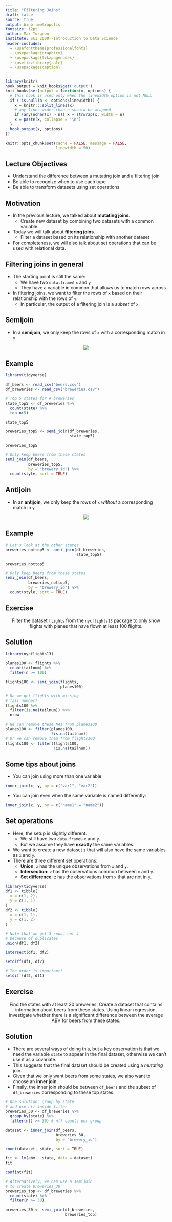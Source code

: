 ```yaml
---
title: "Filtering Joins"
draft: false
source: true
output: binb::metropolis
fontsize: 12pt
author: Max Turgeon
institute: SCI 2000--Introduction to Data Science
header-includes:
  - \usefonttheme{professionalfonts}
  - \usepackage{graphicx}
  - \usepackage{tikzpagenodes}
  - \usetikzlibrary{calc}
  - \usepackage{caption}
---
```


```r
library(knitr)
hook_output = knit_hooks$get('output')
knit_hooks$set(output = function(x, options) {
  # this hook is used only when the linewidth option is not NULL
  if (!is.null(n <- options$linewidth)) {
    x = knitr:::split_lines(x)
    # any lines wider than n should be wrapped
    if (any(nchar(x) > n)) x = strwrap(x, width = n)
    x = paste(x, collapse = '\n')
  }
  hook_output(x, options)
})

knitr::opts_chunk$set(cache = FALSE, message = FALSE,
                      linewidth = 50)
```

## Lecture Objectives

  - Understand the difference between a mutating join and a filtering join
  - Be able to recognize when to use each type
  - Be able to transform datasets using set operations

## Motivation

  - In the previous lecture, we talked about **mutating joins**.
    + Create new dataset by combining two datasets with a common variable
  - Today we will talk about **filtering joins**.
    + Filter a dataset based on its relationship with another dataset
  - For completeness, we will also talk about set operations that can be used with relational data.
  
## Filtering joins in general

  - The starting point is still the same:
    + We have two `data.frame`s `x` and `y`
    + They have a variable in common that allows us to match rows across
  - In filtering joins, we want to filter the rows of `x` based on their relationship with the rows of `y`.
    + In particular, the output of a filtering join is a *subset* of `x`.
  
## Semijoin

  - In a **semijoin**, we only keep the rows of `x` with a corresponding match in `y`
  
<center>
![](join-semi.png)
</center>

## Example {.allowframebreaks}

```r
library(tidyverse)

df_beers <- read_csv("beers.csv")
df_breweries <- read_csv("breweries.csv")
```

```r
# Top 5 states for # breweries
state_top5 <- df_breweries %>% 
  count(state) %>% 
  top_n(5)
```


```r
state_top5
```


```r
breweries_top5 <- semi_join(df_breweries,
                            state_top5)
```


```r
breweries_top5
```

```r
# Only keep beers from these states
semi_join(df_beers,
          breweries_top5,
          by = "brewery_id") %>% 
  count(style, sort = TRUE)
```

## Antijoin

  - In an **antijoin**, we only keep the rows of `x` *without* a corresponding match in `y`
  
<center>
![](join-anti.png)
</center>

## Example {.allowframebreaks}

```r
# Let's look at the other states
breweries_nottop5 <- anti_join(df_breweries,
                               state_top5)
```


```r
breweries_nottop5
```

```r
# Only keep beers from these states
semi_join(df_beers,
          breweries_nottop5,
          by = "brewery_id") %>% 
  count(style, sort = TRUE)
```

## Exercise

<center>
Filter the dataset `flights` from the `nycflights13` package to only show flights with planes that have flown at least 100 flights.
</center>

## Solution {.allowframebreaks}

```r
library(nycflights13)

planes100 <- flights %>% 
  count(tailnum) %>% 
  filter(n >= 100)
```

```r
flights100 <- semi_join(flights,
                        planes100)
```

```r
# Do we get flights with missing
# tail number?
flights100 %>% 
  filter(is.na(tailnum)) %>% 
  nrow
```

```r
# We can remove these NAs from planes100
planes100 <- filter(planes100,
                    !is.na(tailnum))
# Or we can remove them from flights100
flights100 <- filter(flights100,
                     !is.na(tailnum))
```

## Some tips about joins

  - You can join using more than one variable:
  
```r
inner_join(x, y, by = c("var1", "var2"))
```

  - You can join even when the same variable is named differently:
  
```r
inner_join(x, y, by = c("name1" = "name2"))
```


## Set operations {.allowframebreaks}

  - Here, the setup is slightly different.
    + We still have two `data.frame`s `x` and `y`.
    + But we assume they have **exactly** the same variables.
  - We want to create a new dataset `z` that will also have the same variables as `x` and `y`.
  - There are three different set operations:
    + **Union**: `z` has the unique observations from `x` and `y`.
    + **Intersection**: `z` has the observations common between `x` and `y`.
    + **Set difference**: `z` has the observations from `x` that are not in `y`.
    
```r
library(tidyverse)
df1 <- tibble(
  x = c(1, 2),
  y = c(1, 1)
)
df2 <- tibble(
  x = c(1, 1),
  y = c(1, 2)
)
```

```r
# Note that we get 3 rows, not 4
# because of duplicates
union(df1, df2)
```


```r
intersect(df1, df2)
```

\vspace{2cm}

```r
setdiff(df1, df2)
```

\vspace{2cm}

```r
# The order is important!
setdiff(df2, df1)
```

## Exercise

<center>
Find the states with at least 30 breweries. Create a dataset that contains information about beers from these states. Using linear regression, investigate whether there is a significant difference between the average ABV for beers from these states.
</center>

## Solution {.allowframebreaks}

  - There are several ways of doing this, but a key observation is that we need the variable `state` to appear in the final dataset, otherwise we can't use it as a covariate.
  - This suggests that the final dataset should be created using a *mutating* join.
  - Given that we only want beers from some states, we also want to choose an **inner join**.
  - Finally, the inner join should be between `df_beers` and the subset of `df_breweries` corresponding to these top states.
  
```r
# One solution: group by state
# and use n() inside filter
breweries_30 <- df_breweries %>% 
  group_by(state) %>% 
  filter(n() >= 30) # n() counts per group

dataset <- inner_join(df_beers,
                      breweries_30,
                      by = "brewery_id")
```

\vspace{2cm}

```r
count(dataset, state, sort = TRUE)
```

\vspace{2cm}

```r
fit <- lm(abv ~ state, data = dataset)
fit
```

\vspace{2cm}

```r
confint(fit)
```

```r
# Alternatively, we can use a semijoin
# to create breweries_30
breweries_top <- df_breweries %>% 
  count(state) %>% 
  filter(n >= 30)

breweries_30 <- semi_join(df_breweries,
                          breweries_top)
```

